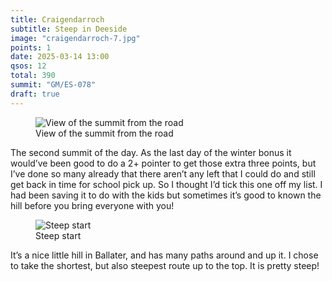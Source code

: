 ```yaml
---
title: Craigendarroch
subtitle: Steep in Deeside
image: "craigendarroch-7.jpg"
points: 1
date: 2025-03-14 13:00
qsos: 12
total: 390
summit: "GM/ES-078"
draft: true
---
```


![View of the summit from the road](craigendarroch-1.jpg)

The second summit of the day. As the last day of the winter bonus it would've been good to do a 2+ pointer to get those extra three points, but I've done so many already that there aren't any left that I could do and still get back in time for school pick up. So I thought I'd tick this one off my list. I had been saving it to do with the kids but sometimes it's good to known the hill before you bring everyone with you!

![Steep start](craigendarroch-8.jpg)

It's a nice little hill in Ballater, and has many paths around and up it. I chose to take the shortest, but also steepest route up to the top. It is pretty steep!
